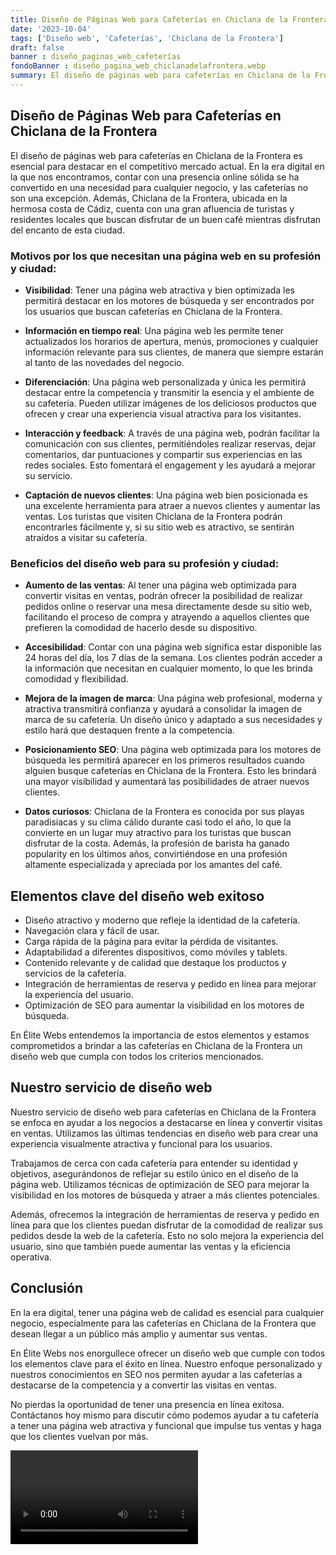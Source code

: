 ```yaml
---
title: Diseño de Páginas Web para Cafeterías en Chiclana de la Frontera
date: '2023-10-04'
tags: ['Diseño web', 'Cafeterías', 'Chiclana de la Frontera']
draft: false
banner : diseño_paginas_web_cafeterías
fondoBanner : diseño_pagina_web_chiclanadelafrontera.webp
summary: El diseño de páginas web para cafeterías en Chiclana de la Frontera es esencial para destacar en el competitivo mercado actual. En la era digital en la que nos encontramos, contar con una presencia online sólida se ha convertido en una necesidad para cualquier negocio, y las cafeterías no son una excepción. Además, Chiclana de la Frontera, ubicada en la hermosa costa de Cádiz, cuenta con una gran afluencia de turistas y residentes locales que buscan disfrutar de un buen café mientras disfrutan del encanto de esta ciudad.
---
```


## Diseño de Páginas Web para Cafeterías en Chiclana de la Frontera

El diseño de páginas web para cafeterías en Chiclana de la Frontera es esencial para destacar en el competitivo mercado actual. En la era digital en la que nos encontramos, contar con una presencia online sólida se ha convertido en una necesidad para cualquier negocio, y las cafeterías no son una excepción. Además, Chiclana de la Frontera, ubicada en la hermosa costa de Cádiz, cuenta con una gran afluencia de turistas y residentes locales que buscan disfrutar de un buen café mientras disfrutan del encanto de esta ciudad.

### Motivos por los que necesitan una página web en su profesión y ciudad:

- **Visibilidad**: Tener una página web atractiva y bien optimizada les permitirá destacar en los motores de búsqueda y ser encontrados por los usuarios que buscan cafeterías en Chiclana de la Frontera.

- **Información en tiempo real**: Una página web les permite tener actualizados los horarios de apertura, menús, promociones y cualquier información relevante para sus clientes, de manera que siempre estarán al tanto de las novedades del negocio.

- **Diferenciación**: Una página web personalizada y única les permitirá destacar entre la competencia y transmitir la esencia y el ambiente de su cafetería. Pueden utilizar imágenes de los deliciosos productos que ofrecen y crear una experiencia visual atractiva para los visitantes.

- **Interacción y feedback**: A través de una página web, podrán facilitar la comunicación con sus clientes, permitiéndoles realizar reservas, dejar comentarios, dar puntuaciones y compartir sus experiencias en las redes sociales. Esto fomentará el engagement y les ayudará a mejorar su servicio.

- **Captación de nuevos clientes**: Una página web bien posicionada es una excelente herramienta para atraer a nuevos clientes y aumentar las ventas. Los turistas que visiten Chiclana de la Frontera podrán encontrarles fácilmente y, si su sitio web es atractivo, se sentirán atraídos a visitar su cafetería.

### Beneficios del diseño web para su profesión y ciudad:

- **Aumento de las ventas**: Al tener una página web optimizada para convertir visitas en ventas, podrán ofrecer la posibilidad de realizar pedidos online o reservar una mesa directamente desde su sitio web, facilitando el proceso de compra y atrayendo a aquellos clientes que prefieren la comodidad de hacerlo desde su dispositivo.

- **Accesibilidad**: Contar con una página web significa estar disponible las 24 horas del día, los 7 días de la semana. Los clientes podrán acceder a la información que necesitan en cualquier momento, lo que les brinda comodidad y flexibilidad.

- **Mejora de la imagen de marca**: Una página web profesional, moderna y atractiva transmitirá confianza y ayudará a consolidar la imagen de marca de su cafetería. Un diseño único y adaptado a sus necesidades y estilo hará que destaquen frente a la competencia.

- **Posicionamiento SEO**: Una página web optimizada para los motores de búsqueda les permitirá aparecer en los primeros resultados cuando alguien busque cafeterías en Chiclana de la Frontera. Esto les brindará una mayor visibilidad y aumentará las posibilidades de atraer nuevos clientes.

- **Datos curiosos**: Chiclana de la Frontera es conocida por sus playas paradisíacas y su clima cálido durante casi todo el año, lo que la convierte en un lugar muy atractivo para los turistas que buscan disfrutar de la costa. Además, la profesión de barista ha ganado popularity en los últimos años, convirtiéndose en una profesión altamente especializada y apreciada por los amantes del café.

<GifSeo />

<Cta />

## Elementos clave del diseño web exitoso

- Diseño atractivo y moderno que refleje la identidad de la cafetería.
- Navegación clara y fácil de usar.
- Carga rápida de la página para evitar la pérdida de visitantes.
- Adaptabilidad a diferentes dispositivos, como móviles y tablets.
- Contenido relevante y de calidad que destaque los productos y servicios de la cafetería.
- Integración de herramientas de reserva y pedido en línea para mejorar la experiencia del usuario.
- Optimización de SEO para aumentar la visibilidad en los motores de búsqueda.

En Élite Webs entendemos la importancia de estos elementos y estamos comprometidos a brindar a las cafeterías en Chiclana de la Frontera un diseño web que cumpla con todos los criterios mencionados.

## Nuestro servicio de diseño web

Nuestro servicio de diseño web para cafeterías en Chiclana de la Frontera se enfoca en ayudar a los negocios a destacarse en línea y convertir visitas en ventas. Utilizamos las últimas tendencias en diseño web para crear una experiencia visualmente atractiva y funcional para los usuarios.

Trabajamos de cerca con cada cafetería para entender su identidad y objetivos, asegurándonos de reflejar su estilo único en el diseño de la página web. Utilizamos técnicas de optimización de SEO para mejorar la visibilidad en los motores de búsqueda y atraer a más clientes potenciales.

Además, ofrecemos la integración de herramientas de reserva y pedido en línea para que los clientes puedan disfrutar de la comodidad de realizar sus pedidos desde la web de la cafetería. Esto no solo mejora la experiencia del usuario, sino que también puede aumentar las ventas y la eficiencia operativa.

## Conclusión

En la era digital, tener una página web de calidad es esencial para cualquier negocio, especialmente para las cafeterías en Chiclana de la Frontera que desean llegar a un público más amplio y aumentar sus ventas. 

En Élite Webs nos enorgullece ofrecer un diseño web que cumple con todos los elementos clave para el éxito en línea. Nuestro enfoque personalizado y nuestros conocimientos en SEO nos permiten ayudar a las cafeterías a destacarse de la competencia y a convertir las visitas en ventas.

No pierdas la oportunidad de tener una presencia en línea exitosa. Contáctanos hoy mismo para discutir cómo podemos ayudar a tu cafetería a tener una página web atractiva y funcional que impulse tus ventas y haga que los clientes vuelvan por más.

<Video />

<CtaBot job='Cafeterías' city='Chiclana de la Frontera'/>

<Gmaps query='Chiclana de la Frontera+españa+maps' />